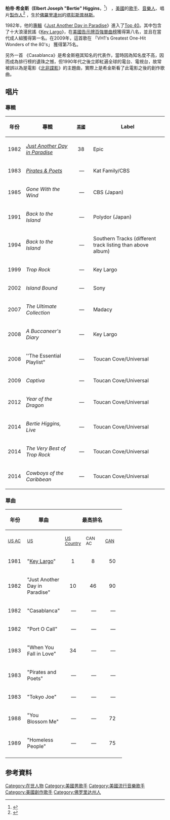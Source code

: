 {{多個問題|
{{blpsources|time=2015-04-27T05:46:38+00:00}}
{{expand|time=2015-04-27T05:46:38+00:00}}
}}
{{Infobox musical artist
| name            = 柏帝·希金斯
| image             =
| caption        =
| image_size        =
| background      = solo_singer
| birth_name      = Elbert Joseph Higgins
| alias           =
| birth_date            = {{birth date and age|1944|12|08}}
| birth_place         ={{flag|USA|1912}}[[佛罗里达州|佛罗里达州]][[塔彭斯普林斯|塔彭斯普林斯]]
| death_date            =
| instrument      =
| genre           = [[鄉村音樂|鄉村]], [[流行_(音樂類型)|流行]], [[軟式搖滾|軟式搖滾]]
| occupation      = [[唱作人|唱作人]]
| years_active    = 1981年–現在
| label           = [[Kat_Family_Records|Kat Family]], [[史诗唱片|史诗唱片]]
| associated_acts =
| website             = {{official website|http://www.bertiehiggins.com}}
}}

'''柏帝·希金斯（Elbert Joseph "Bertie" Higgins'''，{{bd|1944年|12月8日|catIdx=H}}<ref>{{cite news|url=http://www.bbc.co.uk/music/artists/438ec4fc-57f7-401a-a188-2ffecd020728|title=BBC — Music — Bertie Higgins|work=[[BBC_Online|BBC Online]]|accessdate=16 September 2012|archive-date=2020-09-17|archive-url=https://web.archive.org/web/20200917062242/https://www.bbc.co.uk/music/artists/438ec4fc-57f7-401a-a188-2ffecd020728|dead-url=no}}</ref>） ，[[美國|美國]]的[[歌手|歌手]]、[[音樂人|音樂人]]、唱片[[製作人|製作人]]<ref>{{cite news|url=http://news.google.com/newspapers?id=Tm4fAAAAIBAJ&sjid=rmgEAAAAIBAJ&pg=4969,7526979&dq=bertie-higgins+singer+songwriter&hl=en|title=Singer Songwriter Bertie Higgins Appears Monday At Pazzazz Lounge|date=16 December 1983|work=[[Sarasota_Herald-Tribune|Sarasota Herald-Tribune]]|publisher=[[Diane_McFarlin|Diane McFarlin]]|page=90|accessdate=23 September 2010|location=Sarasota, Florida, USA|archive-date=2016-01-07|archive-url=https://web.archive.org/web/20160107161127/https://news.google.com/newspapers?id=Tm4fAAAAIBAJ&sjid=rmgEAAAAIBAJ&pg=4969,7526979&dq=bertie-higgins+singer+songwriter&hl=en|dead-url=no}}</ref> ，生於[[佛羅里達州|佛羅里達州]]的[[塔彭斯普林斯|塔彭斯普林斯]]。

1982年，他的[[音樂專輯|專輯]]《[[Just_Another_Day_in_Paradise|Just Another Day in Paradise]]》進入了[[Top_40|Top 40]]。其中包含了十大浪漫民謠《[[Key_Largo|Key Largo]]》，在[[美國|美國]][[告示牌百強單曲榜|告示牌百強單曲榜]]獲得第八名，並且在當代成人組獲得第一名。在2009年，這首歌在 「VH1's Greatest One-Hit Wonders of the 80's」 獲得第75名。

另外一首 《Casablanca》是希金斯極其知名的代表作，當時因為知名度不高，因而成為排行榜的遺珠之憾，但1990年代之後立即紅遍全球的電台、電視台，故常被誤以為是電影《[[北非諜影|北非諜影]]》的主題曲，實際上是希金斯看了此電影之後的創作歌曲。

==唱片==

===專輯===
{| class="wikitable"
! 年份
! 專輯
! width="45"| <small>[[告示牌200大專輯榜|美國]]</small>
! Label
|-
| 1982
| ''[[Just_Another_Day_in_Paradise|Just Another Day in Paradise]]''
| align="center"| 38
| Epic
|-
| 1983
| ''[[Pirates_&_Poets|Pirates & Poets]]''
| align="center"| —
| Kat Family/CBS
|-
| 1985
| ''Gone With the Wind''
| align="center"| —
| CBS (Japan)
|-
| 1991
| ''Back to the Island''
| align="center"| —
| Polydor (Japan)
|-
| 1994
| ''Back to the Island''
| align="center"| —
| Southern Tracks (different track listing than above album)
|-
| 1999
| ''Trop Rock''
| align="center"| —
| Key Largo 
|-
| 2002
| ''Island Bound''
| align="center"| —
| Sony
|-
| 2007
| ''The Ultimate Collection''
| align="center"| —
| Madacy
|-
| 2008
| ''A Buccaneer's Diary''
| align="center"| —
| Key Largo
|-
| 2008
| ''The Essential Playlist"
| align="center"| —
| Toucan Cove/Universal
|-
| 2009
| ''Captiva''
| align="center"| —
| Toucan Cove/Universal
|-
| 2012
| ''Year of the Dragon''
| align="center"| —
| Toucan Cove/Universal
|-
| 2014
| ''Bertie Higgins, Live'' 
| align="center"| —
| Toucan Cove/Universal
|-
| 2014
| ''The Very Best of Trop Rock ''
| align="center"| —
| Toucan Cove/Universal
|-
| 2014
| '' Cowboys of the Caribbean ''
| align="center"| —
| Toucan Cove/Universal
|}

===單曲===
{| class="wikitable"
! rowspan="2"| 年份
! rowspan="2"| 單曲
! colspan="6"| 最高排名
! rowspan="2"| [[Recording_Industry_Association_of_America|RIAA]]
! rowspan="2"| 專輯
|-
! width="45"| <small>[[Hot_Adult_Contemporary_Tracks|US AC]]</small>
! width="45"| <small>[[告示牌百強單曲榜|US]]</small>
! width="45"| <small>[[Hot_Country_Songs|US Country]]</small>
! width="45"| <small>CAN AC</small>
! width="45"| <small>[[加拿大單曲榜|CAN]]</small>
! width="45"| <small>CAN Country</small>
|-
| 1981
| "[[Key_Largo_(song)|Key Largo]]"
| align="center"| 1
| align="center"| 8
| align="center"| 50
| align="center"| 1
| align="center"| 3
| align="center"| 34
| align="center"| Gold
| rowspan="4"| ''Just Another Day in Paradise''
|-
| 1982
| "Just Another Day in Paradise"
| align="center"| 10
| align="center"| 46
| align="center"| 90
| align="center"| 12
| align="center"| —
| align="center"| —
| align="center"| —
|-
| 1982
| "Casablanca"
| align="center"| —
| align="center"| —
| align="center"| —
| align="center"| —
| align="center"| —
| align="center"| —
| align="center"| —
|-
| 1982
| "Port O Call"
| align="center"| —
| align="center"| —
| align="center"| —
| align="center"| —
| align="center"| —
| align="center"| —
| align="center"| —
|-
| 1983
| "When You Fall in Love"
| align="center"|34
| align="center"| —
| align="center"| —
| align="center"| —
| align="center"| —
| align="center"| —
| align="center"| —
| rowspan="3"| ''Pirates and Poets''
|-
| 1983
| "Pirates and Poets"
| align="center"| —
| align="center"| —
| align="center"| —
| align="center"| —
| align="center"| —
| align="center"| —
| align="center"| —
|-
| 1983
| "Tokyo Joe"
| align="center"| —
| align="center"| —
| align="center"| —
| align="center"| —
| align="center"| —
| align="center"| —
| align="center"| —
|-
| 1988
| "You Blossom Me"
| align="center"| —
| align="center"| —
| align="center"| 72
| align="center"| —
| align="center"| —
| align="center"| —
| align="center"| —
| rowspan="2"| singles only
|-
| 1989
| "Homeless People"
| align="center"| —
| align="center"| —
| align="center"| 75
| align="center"| —
| align="center"| —
| align="center"| —
| align="center"| —
|-
|}

==参考資料==
{{reflist|2}}
{{Authority control}}
{{DEFAULTSORT:Higgins, Bertie}}
[[Category:在世人物|Category:在世人物]]
[[Category:美國男歌手|Category:美國男歌手]]
[[Category:美國流行音樂歌手|Category:美國流行音樂歌手]]
[[Category:美國創作歌手|Category:美國創作歌手]]
[[Category:佛罗里达州人|Category:佛罗里达州人]]